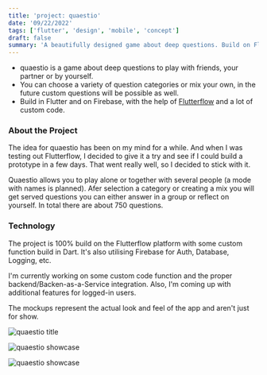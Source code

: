 ```yaml
---
title: 'project: quaestio'
date: '09/22/2022'
tags: ['flutter', 'design', 'mobile', 'concept']
draft: false
summary: 'A beautifully designed game about deep questions. Build on Flutter with FlutterFlow. Still in Development.'
---
```

- quaestio is a game about deep questions to play with friends, your partner or by yourself.
- You can choose a variety of question categories or mix your own, in the future custom questions will be possible as well.
- Build in Flutter and on Firebase, with the help of [Flutterflow](https://flutterflow.io) and a lot of custom code.

### About the Project

The idea for quaestio has been on my mind for a while. And when I was testing out Flutterflow, I decided to give it a try and see if I could build a prototype in a few days. That went really well, so I decided to stick with it.

Quaestio allows you to play alone or together with several people (a mode with names is planned). Afer selection a category or creating a mix you will get served questions you can either answer in a group or reflect on yourself. In total there are about 750 questions.

### Technology

The project is 100% build on the Flutterflow platform with some custom function build in Dart. It's also utilising Firebase for Auth, Database, Logging, etc.

I'm currently working on some custom code function and the proper backend/Backen-as-a-Service integration. Also, I'm coming up with additional features for logged-in users.

The mockups represent the actual look and feel of the app and aren't just for show.

![quaestio title](/static/images/quaestio/title.webp)

![quaestio showcase](/static/images/quaestio/showcase1.webp)

![quaestio showcase](/static/images/quaestio/showcase2.webp)